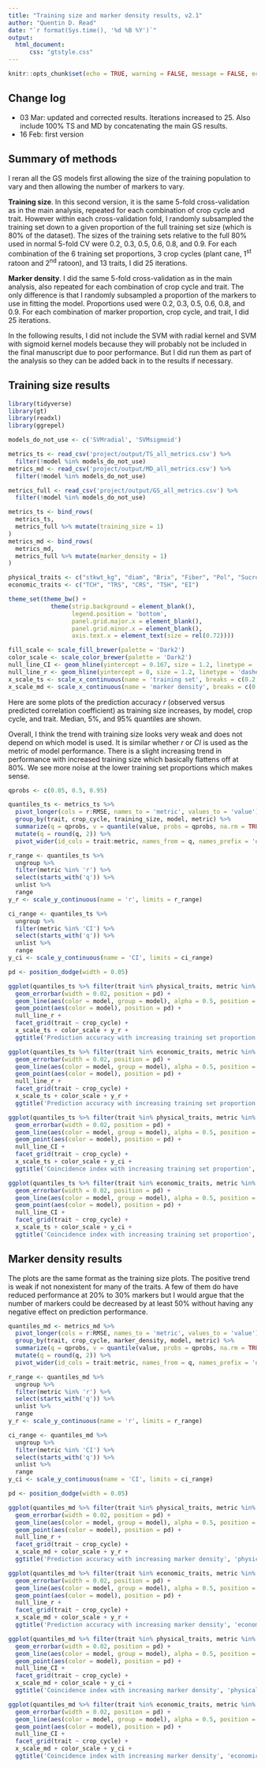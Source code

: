 ```yaml
---
title: "Training size and marker density results, v2.1"
author: "Quentin D. Read"
date: "`r format(Sys.time(), '%d %B %Y')`"
output: 
  html_document:
      css: "gtstyle.css"
---
```


```r
knitr::opts_chunk$set(echo = TRUE, warning = FALSE, message = FALSE, echo = FALSE)
```

## Change log

- 03 Mar: updated and corrected results. Iterations increased to 25. Also include 100% TS and MD by concatenating the main GS results.
- 16 Feb: first version

## Summary of methods

I reran all the GS models first allowing the size of the training population to vary and then allowing the number of markers to vary.

**Training size**. In this second version, it is the same 5-fold cross-validation as in the main analysis, repeated for each combination of crop cycle and trait. However within each cross-validation fold, I randomly subsampled the training set down to a given proportion of the full training set size (which is 80% of the dataset). The sizes of the training sets relative to the full 80% used in normal 5-fold CV were 0.2, 0.3, 0.5, 0.6, 0.8, and 0.9. For each combination of the 6 training set proportions, 3 crop cycles (plant cane, 1<sup>st</sup> ratoon and 2<sup>nd</sup> ratoon), and 13 traits, I did 25 iterations.

**Marker density**. I did the same 5-fold cross-validation as in the main analysis, also repeated for each combination of crop cycle and trait. The only difference is that I randomly subsampled a proportion of the markers to use in fitting the model. Proportions used were 0.2, 0.3, 0.5, 0.6, 0.8, and 0.9. For each combination of marker proportion, crop cycle, and trait, I did 25 iterations.

In the following results, I did not include the SVM with radial kernel and SVM with sigmoid kernel models because they will probably not be included in the final manuscript due to poor performance. But I did run them as part of the analysis so they can be added back in to the results if necessary.

## Training size results

```r
library(tidyverse)
library(gt)
library(readxl)
library(ggrepel)

models_do_not_use <- c('SVMradial', 'SVMsigmoid')

metrics_ts <- read_csv('project/output/TS_all_metrics.csv') %>%
  filter(!model %in% models_do_not_use)
metrics_md <- read_csv('project/output/MD_all_metrics.csv') %>%
  filter(!model %in% models_do_not_use)

metrics_full <- read_csv('project/output/GS_all_metrics.csv') %>%
  filter(!model %in% models_do_not_use)

metrics_ts <- bind_rows(
  metrics_ts,
  metrics_full %>% mutate(training_size = 1)
)
metrics_md <- bind_rows(
  metrics_md,
  metrics_full %>% mutate(marker_density = 1)
)

physical_traits <- c("stkwt_kg", "diam", "Brix", "Fiber", "Pol", "Sucrose", "Purity", "stalk_ha")
economic_traits <- c("TCH", "TRS", "CRS", "TSH", "EI")

theme_set(theme_bw() +
            theme(strip.background = element_blank(),
                  legend.position = 'bottom',
                  panel.grid.major.x = element_blank(),
                  panel.grid.minor.x = element_blank(),
                  axis.text.x = element_text(size = rel(0.72))))

fill_scale <- scale_fill_brewer(palette = 'Dark2')
color_scale <- scale_color_brewer(palette = 'Dark2')
null_line_CI <- geom_hline(yintercept = 0.167, size = 1.2, linetype = 'dashed')
null_line_r <- geom_hline(yintercept = 0, size = 1.2, linetype = 'dashed')
x_scale_ts <- scale_x_continuous(name = 'training set', breaks = c(0.2, 0.3, 0.5, 0.6, 0.8, 0.9, 1), labels = scales::percent)
x_scale_md <- scale_x_continuous(name = 'marker density', breaks = c(0.2, 0.3, 0.5, 0.6, 0.8, 0.9, 1), labels = scales::percent)
```

Here are some plots of the prediction accuracy $r$ (observed versus predicted correlation coefficient) as training size increases, by model, crop cycle, and trait. Median, 5%, and 95% quantiles are shown.

Overall, I think the trend with training size looks very weak and does not depend on which model is used. It is similar whether $r$ or $CI$ is used as the metric of model performance. There is a slight increasing trend in performance with increased training size which basically flattens off at 80%. We see more noise at the lower training set proportions which makes sense.

```r
qprobs <- c(0.05, 0.5, 0.95)

quantiles_ts <- metrics_ts %>%
  pivot_longer(cols = r:RMSE, names_to = 'metric', values_to = 'value') %>%
  group_by(trait, crop_cycle, training_size, model, metric) %>%
  summarize(q = qprobs, v = quantile(value, probs = qprobs, na.rm = TRUE)) %>%
  mutate(q = round(q, 2)) %>%
  pivot_wider(id_cols = trait:metric, names_from = q, names_prefix = 'q', values_from = v)

r_range <- quantiles_ts %>%
  ungroup %>%
  filter(metric %in% 'r') %>%
  select(starts_with('q')) %>%
  unlist %>%
  range
y_r <- scale_y_continuous(name = 'r', limits = r_range)

ci_range <- quantiles_ts %>%
  ungroup %>%
  filter(metric %in% 'CI') %>%
  select(starts_with('q')) %>%
  unlist %>%
  range
y_ci <- scale_y_continuous(name = 'CI', limits = ci_range)

pd <- position_dodge(width = 0.05)
```

```r
ggplot(quantiles_ts %>% filter(trait %in% physical_traits, metric %in% 'r'), aes(x = training_size, group = interaction(training_size, model), y = q0.5, ymin = q0.05, ymax = q0.95)) +
  geom_errorbar(width = 0.02, position = pd) +
  geom_line(aes(color = model, group = model), alpha = 0.5, position = pd) +
  geom_point(aes(color = model), position = pd) +
  null_line_r +
  facet_grid(trait ~ crop_cycle) +
  x_scale_ts + color_scale + y_r +
  ggtitle('Prediction accuracy with increasing training set proportion', 'physical traits')
```

```r
ggplot(quantiles_ts %>% filter(trait %in% economic_traits, metric %in% 'r'), aes(x = training_size, group = interaction(training_size, model), y = q0.5, ymin = q0.05, ymax = q0.95)) +
  geom_errorbar(width = 0.02, position = pd) +
  geom_line(aes(color = model, group = model), alpha = 0.5, position = pd) +
  geom_point(aes(color = model), position = pd) +
  null_line_r +
  facet_grid(trait ~ crop_cycle) +
  x_scale_ts + color_scale + y_r +
  ggtitle('Prediction accuracy with increasing training set proportion', 'economic traits')
```

```r
ggplot(quantiles_ts %>% filter(trait %in% physical_traits, metric %in% 'CI'), aes(x = training_size, group = interaction(training_size, model), y = q0.5, ymin = q0.05, ymax = q0.95)) +
  geom_errorbar(width = 0.02, position = pd) +
  geom_line(aes(color = model, group = model), alpha = 0.5, position = pd) +
  geom_point(aes(color = model), position = pd) +
  null_line_CI +
  facet_grid(trait ~ crop_cycle) +
  x_scale_ts + color_scale + y_ci +
  ggtitle('Coincidence index with increasing training set proportion', 'physical traits')
```

```r
ggplot(quantiles_ts %>% filter(trait %in% economic_traits, metric %in% 'CI'), aes(x = training_size, group = interaction(training_size, model), y = q0.5, ymin = q0.05, ymax = q0.95)) +
  geom_errorbar(width = 0.02, position = pd) +
  geom_line(aes(color = model, group = model), alpha = 0.5, position = pd) +
  geom_point(aes(color = model), position = pd) +
  null_line_CI +
  facet_grid(trait ~ crop_cycle) +
  x_scale_ts + color_scale + y_ci +
  ggtitle('Coincidence index with increasing training set proportion', 'economic traits')
```

## Marker density results

The plots are the same format as the training size plots. The positive trend is weak if not nonexistent for many of the traits. A few of them do have reduced performance at 20% to 30% markers but I would argue that the number of markers could be decreased by at least 50% without having any negative effect on prediction performance.

```r
quantiles_md <- metrics_md %>%
  pivot_longer(cols = r:RMSE, names_to = 'metric', values_to = 'value') %>%
  group_by(trait, crop_cycle, marker_density, model, metric) %>%
  summarize(q = qprobs, v = quantile(value, probs = qprobs, na.rm = TRUE)) %>%
  mutate(q = round(q, 2)) %>%
  pivot_wider(id_cols = trait:metric, names_from = q, names_prefix = 'q', values_from = v)

r_range <- quantiles_md %>%
  ungroup %>%
  filter(metric %in% 'r') %>%
  select(starts_with('q')) %>%
  unlist %>%
  range
y_r <- scale_y_continuous(name = 'r', limits = r_range)

ci_range <- quantiles_md %>%
  ungroup %>%
  filter(metric %in% 'CI') %>%
  select(starts_with('q')) %>%
  unlist %>%
  range
y_ci <- scale_y_continuous(name = 'CI', limits = ci_range)

pd <- position_dodge(width = 0.05)
```

```r
ggplot(quantiles_md %>% filter(trait %in% physical_traits, metric %in% 'r'), aes(x = marker_density, group = interaction(marker_density, model), y = q0.5, ymin = q0.05, ymax = q0.95)) +
  geom_errorbar(width = 0.02, position = pd) +
  geom_line(aes(color = model, group = model), alpha = 0.5, position = pd) +
  geom_point(aes(color = model), position = pd) +
  null_line_r +
  facet_grid(trait ~ crop_cycle) +
  x_scale_md + color_scale + y_r +
  ggtitle('Prediction accuracy with increasing marker density', 'physical traits')
```

```r
ggplot(quantiles_md %>% filter(trait %in% economic_traits, metric %in% 'r'), aes(x = marker_density, group = interaction(marker_density, model), y = q0.5, ymin = q0.05, ymax = q0.95)) +
  geom_errorbar(width = 0.02, position = pd) +
  geom_line(aes(color = model, group = model), alpha = 0.5, position = pd) +
  geom_point(aes(color = model), position = pd) +
  null_line_r +
  facet_grid(trait ~ crop_cycle) +
  x_scale_md + color_scale + y_r +
  ggtitle('Prediction accuracy with increasing marker density', 'economic traits')
```

```r
ggplot(quantiles_md %>% filter(trait %in% physical_traits, metric %in% 'CI'), aes(x = marker_density, group = interaction(marker_density, model), y = q0.5, ymin = q0.05, ymax = q0.95)) +
  geom_errorbar(width = 0.02, position = pd) +
  geom_line(aes(color = model, group = model), alpha = 0.5, position = pd) +
  geom_point(aes(color = model), position = pd) +
  null_line_CI +
  facet_grid(trait ~ crop_cycle) +
  x_scale_md + color_scale + y_ci +
  ggtitle('Coincidence index with increasing marker density', 'physical traits')
```

```r
ggplot(quantiles_md %>% filter(trait %in% economic_traits, metric %in% 'CI'), aes(x = marker_density, group = interaction(marker_density, model), y = q0.5, ymin = q0.05, ymax = q0.95)) +
  geom_errorbar(width = 0.02, position = pd) +
  geom_line(aes(color = model, group = model), alpha = 0.5, position = pd) +
  geom_point(aes(color = model), position = pd) +
  null_line_CI +
  facet_grid(trait ~ crop_cycle) +
  x_scale_md + color_scale + y_ci +
  ggtitle('Coincidence index with increasing marker density', 'economic traits')
```